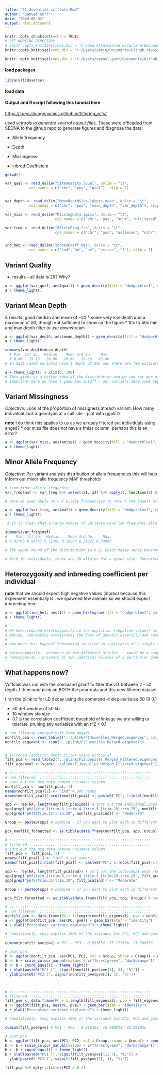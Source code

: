 ```yaml
---
title: "F1_Juveniles_vcftools.Rmd"
author: "Samuel Gurr"
date: "2024-05-03"
output: html_document
---
```


```r
knitr::opts_chunk$set(echo = TRUE)
# SET WORKING DIRECTORY 
# knitr::opts_knit$set(root.dir = "C:/Users/katherine.mcfarland/Documents/GitHub/EAD-ASEB-Airradians_multigen_OA/larvae") # Katie's
knitr::opts_knit$set(root.dir = "C:/Users/samjg/Documents/Github_repositories/Airradians_multigen_OA/HPC_analysis") # Sam's

knitr::opts_knit$set(root.dir = "C:/Users/samuel.gurr/Documents/Github_repositories/EAD-ASEB-Airradians_multigen_OA/HPC_analysis/output/lcWGS/angsd/F1_Juveniles/vcftools_output") # Sam's

```

#### load packages

```r
library(tidyverse)
```

#### load data

#### Output and R script following this turorial here
<https://speciationgenomics.github.io/filtering_vcfs/>

*used vcftools to generate several output files.* These were offloaded from SEDNA to the 
github repo to generate figures and diagnose the data!

* Allele frequency

* Depth 

* Missingness

* Inbred Coefficient

```r
getwd()

var_qual <- read_delim("SiteQuality.lqual", delim = "\t",
           col_names = c("chr", "pos", "qual"), skip = 1)


var_depth <- read_delim("MeanDepthSite.ldepth.mean", delim = "\t",
           col_names = c("chr", "pos", "mean_depth", "var_depth"), skip = 1)

var_miss <- read_delim("MissingData.imiss", delim = "\t",
                       col_names = c("chr", "pos", "nchr", "nfiltered", "nmiss", "fmiss"), skip = 1)

var_freq <- read_delim("AlleleFreq.frq", delim = "\t",
                       col_names = c("chr", "pos", "nalleles", "nchr", "a1", "a2"), skip = 1)


ind_het <- read_delim("InbredCoeff.het", delim = "\t",
           col_names = c("ind","ho", "he", "nsites", "f"), skip = 1)


```

## Variant Quality

* results - all data is 29? Why?


```r
a <- ggplot(var_qual, aes(qual)) + geom_density(fill = "dodgerblue1", colour = "black", alpha = 0.3)
a + theme_light()

```
## Variant Mean Depth 

8 results, good median and mean of ~20 
* some very low depth and a maximum of 80, though not sufficient to show on the figure 
* 10x to 40x min and max depth filter to use downstream 

```r

a <- ggplot(var_depth, aes(mean_depth)) + geom_density(fill = "dodgerblue1", colour = "black", alpha = 0.3)
a + theme_light()

summary(var_depth$mean_depth)
  # Min. 1st Qu.  Median    Mean 3rd Qu.    Max. 
  # 0.00   15.13   20.00   20.96   25.63   85.00 
# In most cased variants have a depth of 20x and there are few outliers (85 Max, BUT A MIN OF 0!)

a + theme_light() + xlim(0, 100)
# This gives us a better idea of the distribution and we can set our minimum coverage at the 5 and 95% quantiles (10% cutoff)  - 10x is a good rule of thumb as a minimum cutoff for read depth althrough we wanted to be conservative we go go with 15% 
# important here we have a good max cutoff - our outliers show some regions have high coverage (not in figure but in the table) reflecting mapping/assembly errors and repetitive regions. We want to exclude these they will bias our analysis - set our min depth to 10x and our max depth to 40x
```


## Variant Missingness

*Objective*: Look at the proportion of missigness at each variant. How many individual *lack* a genotype 
at a call site - plot with ggplot2

**note** I do think this applies to us as we already filtered out individuals using angsd?
* our miss file does not have a fmiss column, perhaps this is an error?

```r
a <- ggplot(var_miss, aes(nmiss)) + geom_density(fill = "dodgerblue1", colour = "black", alpha = 0.3)
a + theme_light()
```


## Minor Allele Frequency

*Objective*: Per variant analysis distribution of allele frequencies  this will help 
inform  our minor alle frequency MAF thresholds


```r
# find minor allele frequency
var_freq$maf <- var_freq %>% select(a1, a2) %>% apply(1, function(z) min(z))

# Here we used apply on our allele frequencies to return the lowest allele frequency at each variant. We then added these to our dataframe as the variable maf. Next we will plot the distribution.

a <- ggplot(var_freq, aes(maf)) + geom_density(fill = "dodgerblue1", colour = "black", alpha = 0.3)
a + theme_light()

 # it is clear that a large number of variants have low frequency alleles. We can also look at the distribution in more detail:

summary(var_freq$maf)
#    Min. 1st Qu.  Median    Mean 3rd Qu.    Max. 
# 0.02703 0.06757 0.11392 0.16287 0.21622 0.50000 

# The upper bound of the distribution is 0.5, which makes sense because if MAF was more than this, it wouldn’t be the MAF! How do we interpret MAF? It is an important measure because low MAF alleles may only occur in one or two individuals. It is possible that some of these low frequency alleles are in fact unreliable base calls - i.e. a source of error.

# With 16 individuals, there are 28 alleles for a given site. Therefore MAF = 0.04 is equivalent to a variant occurring as one allele in a single individual (i.e. 28 * 0.04 = 1.12). Alternatively, a MAF of 0.1 would mean that any allele would need to occur at least twice (i.e. 28 * 0.1 = 2.8).


```


## Heterozygosity and inbreeding coefficient per individual

**note** that we should expect high negative values (inbred) because this experment essentially is.. 
we spawned few animals so we should expect inbreeding here

```r
a <- ggplot(ind_het, aes(f)) + geom_histogram(fill = "dodgerblue1", colour = "black", alpha = 0.3)
a + theme_light()

# 
# We have reduced heterozygosity in the poplation (negative values) as a result of indiiduas wof related ancestry 
# mating. Inbreeding accelerates the loss of genetic diversity and resuced heterozygosity of genes ina population - ltimately leading to complete homozygosity
# 
# How does this happen? Inbreeding reuslted in replicates of a single alle (shared by both parents) coming together thorgh mating and reuslting in progeny with homozygous alleles - identifcal by descent 

# heterozygosity - presence of two different alleles  - could be a compound homozygote with two diff mutated alleles
# homozygosity - presents of two identical alleles of a particular gene by an individual
```

## What happens now?

Vcftools was run with the command gzvcf to filter the vcf between 2 - 50 depth, 
I then rand plink on BOTH the prior data and this new filtered dataset 

I ran the plink to for LD decay using the command --indep-pariwise 50 10 0.1 

* 50 det window of 50 kb 
* 10 window ste size 
* 0.1 is the correlation coefficient threshold of linkage we are willing to tolerate, pruning any variables with an r^2 > 0.1

```r

# non filtered (merged vcfs from angsd)
nonfilt_pca <- read_table2("../plink/F1Juveniles_Merged.eigenvec", col_names = FALSE)
nonfilt_eigenval <- scan("../plink/F1Juveniles_Merged.eigenval")


# filtered (addition dpeth filter using vcftools)
filt_pca <- read_table2("../plink/F1Juveniles_Merged_Filtered.eigenvec", col_names = FALSE)
filt_eigenval <- scan("../plink/F1Juveniles_Merged_Filtered.eigenval")

```


```r

# :::::::::::::::::::::::::::::::::::::::::::::::::::::::::::::::::
# non filtered  :::::::::::::::::::::::::::::::::::::::::::::::::::
# sort out the pca data remove nuisance column
nonfilt_pca <- nonfilt_pca[,-1]
names(nonfilt_pca)[1] <- "ind" # set names
names(nonfilt_pca)[2:ncol(nonfilt_pca)] <- paste0("PC", 1:(ncol(nonfilt_pca)-1))

spp <- rep(NA, length(nonfilt_pca$ind)) # sort out the individual pops (here as treatments!)
spp[grep("pH8|trim.1|trim.3_|trim.4_|trim.5_|trim.20|trim.25", nonfilt_pca$ind)] <- "Low"
spp[grep("pH75|trim.35|trim.30", nonfilt_pca$ind)] <- "Moderate"

Group <- paste0(spp) # combine - if you want to plot each in different colours

pca_nonfilt_formatted <- as.tibble(data.frame(nonfilt_pca, spp, Group)) # remake data.frame

# :::::::::::::::::::::::::::::::::::::::::::::::::::::::::::::::::
# filtered ::::::::::::::::::::::::::::::::::::::::::::::::::::::::
# sort out the pca data remove nuisance column
filt_pca <- filt_pca[,-1]
names(filt_pca)[1] <- "ind" # set names
names(filt_pca)[2:ncol(filt_pca)] <- paste0("PC", 1:(ncol(filt_pca)-1))

spp <- rep(NA, length(filt_pca$ind)) # sort out the individual pops (here as treatments!)
spp[grep("pH8|trim.1|trim.3_|trim.4_|trim.5_|trim.20|trim.25", filt_pca$ind)] <- "Low"
spp[grep("pH75|trim.35|trim.30", filt_pca$ind)] <- "Moderate"

Group <- paste0(spp) # combine - if you want to plot each in different colours

pca_filt_formatted <- as.tibble(data.frame(filt_pca, spp, Group)) # remake data.frame

```

```r

# :::::::::::::::::::::::::::::::::::::::::::::::::::::::::::::::::
# non filtered  :::::::::::::::::::::::::::::::::::::::::::::::::::
nonfilt_pve <- data.frame(PC = 1:length(nonfilt_eigenval), pve = nonfilt_eigenval/sum(nonfilt_eigenval)*100) # first convert to percentage variance explained
a <- ggplot(nonfilt_pve, aes(PC, pve)) + geom_bar(stat = "identity")
a + ylab("Percentage variance explained") + theme_light()

# Cumulatively, they explain 100% of the variance but PC1, PC2 and possible PC3 together explain about 30% of the variance. We could calculate this with the cumsum function, like so:
  
cumsum(nonfilt_pve$pve) # PC1 - PC3 - 8.553657  15.177936  21.588959

# plot pca
b <- ggplot(nonfilt_pca, aes(PC1, PC2, col = Group, shape = Group)) + geom_point(size = 3)
b <- b + scale_colour_manual(values = c("forestgreen", "darkorange"))
b <- b + coord_equal() + theme_light()
b + xlab(paste0("PC1 (", signif(nonfilt_pve$pve[1], 3), "%)")) + 
  ylab(paste0("PC2 (", signif(nonfilt_pve$pve[2], 3), "%)"))



# :::::::::::::::::::::::::::::::::::::::::::::::::::::::::::::::::
# filtered ::::::::::::::::::::::::::::::::::::::::::::::::::::::::
filt_pve <- data.frame(PC = 1:length(filt_eigenval), pve = filt_eigenval/sum(filt_eigenval)*100) # first convert to percentage variance explained
a <- ggplot(filt_pve, aes(PC, pve)) + geom_bar(stat = "identity")
a + ylab("Percentage variance explained") + theme_light()

# Cumulatively, they explain 100% of the variance but PC1, PC2 and possible PC3 together explain about 30% of the variance. We could calculate this with the cumsum function, like so:

cumsum(filt_pve$pve) # PC1 - PC3 - 8.816181  16.680841  22.941032

# plot pca
b <- ggplot(filt_pca, aes(PC1, PC2, col = Group, shape = Group)) + geom_point(size = 3)
b <- b + scale_colour_manual(values = c("forestgreen", "darkorange"))
b <- b + coord_equal() + theme_light()
b + xlab(paste0("PC1 (", signif(filt_pve$pve[1], 3), "%)")) + 
  ylab(paste0("PC2 (", signif(filt_pve$pve[2], 3), "%)"))

filt_pca %>% dplyr::filter(PC2 > 0.2)
```
